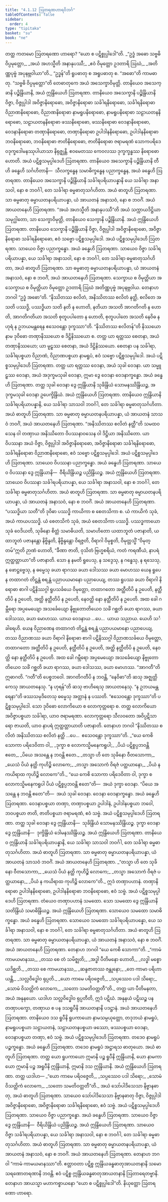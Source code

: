 ```yaml
---
title: "4.1.12 ဩတရဏဟာရဝိဘင်္ဂ"
tableOfContents: false
sidebar:
  order: 4
type: "tipitaka"
basket: "su"
book: "ne"
---
```



<DynamicBreadcrumb />

<Division number="42" book="ne">

<Paragraph number="327" book="ne">
တတ္ထ ကတမော ဩတရဏော ဟာရော? “ယော စ ပဋိစ္စုပ္ပါဒေါ”တိ.
</Paragraph>

<Paragraph number="328" type="verses" book="ne">
_“ဥဒ္ဓံ အဓော သဗ္ဗဓိ ဝိပ္ပမုတ္တော,_  
_အယံ အဟသ္မီတိ အနာနုပဿီ;_  
_ဧဝံ ဝိမုတ္တော ဥဒတာရိ ဩဃံ,_  
_အတိဏ္ဏပုဗ္ဗံ အပုနဗ္ဘဝါယာ”တိ._  

</Paragraph>

<Paragraph number="329" book="ne">
<Emphasis>“ဥဒ္ဓန်”</Emphasis>တိ ရူပဓာတု စ အရူပဓာတု စ. <Emphasis>“အဓော”</Emphasis>တိ ကာမဓာတု. <Emphasis>“သဗ္ဗဓိ ဝိပ္ပမုတ္တော”</Emphasis>တိ တေဓာတုကေ အယံ အသေက္ခာဝိမုတ္တိ. တာနိယေဝ အသေက္ခာနိ ပဉ္စိန္ဒြိယာနိ, အယံ ဣန္ဒြိယေဟိ ဩတရဏာ.
</Paragraph>

<Paragraph number="330" book="ne">
တာနိယေဝ အသေက္ခာနိ ပဉ္စိန္ဒြိယာနိ ဝိဇ္ဇာ, ဝိဇ္ဇုပ္ပါဒါ အဝိဇ္ဇာနိရောဓော, အဝိဇ္ဇာနိရောဓာ သင်္ခါရနိရောဓော, သင်္ခါရနိရောဓာ ဝိညာဏနိရောဓော, ဝိညာဏနိရောဓာ နာမရူပနိရောဓော, နာမရူပနိရောဓာ သဠာယတနနိရောဓော, သဠာယတနနိရောဓာ ဖဿနိရောဓော, ဖဿနိရောဓာ ဝေဒနာနိရောဓော, ဝေဒနာနိရောဓာ တဏှာနိရောဓော, တဏှာနိရောဓာ ဥပါဒါနနိရောဓော, ဥပါဒါနနိရောဓာ ဘဝနိရောဓော, ဘဝနိရောဓာ ဇာတိနိရောဓော, ဇာတိနိရောဓာ ဇရာမရဏံ သောကပရိဒေဝဒုက္ခဒေါမနဿုပါယာသာ နိရုဇ္ဈန္တိ. ဧဝမေတဿ ကေဝလဿ ဒုက္ခက္ခန္ဓဿ နိရောဓော ဟောတိ. အယံ ပဋိစ္စသမုပ္ပါဒေဟိ ဩတရဏာ.
</Paragraph>

<Paragraph number="331" book="ne">
တာနိယေဝ အသေက္ခာနိ ပဉ္စိန္ဒြိယာနိ တီဟိ ခန္ဓေဟိ သင်္ဂဟိတာနိ—  သီလက္ခန္ဓေန သမာဓိက္ခန္ဓေန ပညာက္ခန္ဓေန, အယံ ခန္ဓေဟိ ဩတရဏာ.
</Paragraph>

<Paragraph number="332" book="ne">
တာနိယေဝ အသေက္ခာနိ ပဉ္စိန္ဒြိယာနိ သင်္ခါရပရိယာပန္နာနိ ယေ သင်္ခါရာ အနာသဝါ, နော စ ဘဝင်္ဂါ, တေ သင်္ခါရာ ဓမ္မဓာတုသင်္ဂဟိတာ. အယံ ဓာတူဟိ ဩတရဏာ.
</Paragraph>

<Paragraph number="333" book="ne">
သာ ဓမ္မဓာတု ဓမ္မာယတနပရိယာပန္နာ, ယံ အာယတနံ အနာသဝံ, နော စ ဘဝင်္ဂံ. အယံ အာယတနေဟိ ဩတရဏာ.
</Paragraph>

<Paragraph number="334" book="ne">
“အယံ အဟသ္မီတိ အနာနုပဿီ”တိ အယံ သက္ကာယဒိဋ္ဌိယာ သမုဂ္ဃါတော, သာ သေက္ခာဝိမုတ္တိ, တာနိယေဝ သေက္ခာနိ ပဉ္စိန္ဒြိယာနိ. အယံ ဣန္ဒြိယေဟိ ဩတရဏာ.
</Paragraph>

<Paragraph number="335" book="ne">
တာနိယေဝ သေက္ခာနိ ပဉ္စိန္ဒြိယာနိ ဝိဇ္ဇာ, ဝိဇ္ဇုပ္ပါဒါ အဝိဇ္ဇာနိရောဓော, အဝိဇ္ဇာနိရောဓာ သင်္ခါရနိရောဓော, ဧဝံ သဗ္ဗော ပဋိစ္စသမုပ္ပါဒေါ. အယံ ပဋိစ္စသမုပ္ပါဒေဟိ ဩတရဏာ.
</Paragraph>

<Paragraph number="336" book="ne">
သာယေဝ ဝိဇ္ဇာ ပညာက္ခန္ဓော. အယံ ခန္ဓေဟိ ဩတရဏာ.
</Paragraph>

<Paragraph number="337" book="ne">
သာယေဝ ဝိဇ္ဇာ သင်္ခါရပရိယာပန္နာ, ယေ သင်္ခါရာ အနာသဝါ, နော စ ဘဝင်္ဂါ, တေ သင်္ခါရာ ဓမ္မဓာတုသင်္ဂဟိတာ, အယံ ဓာတူဟိ ဩတရဏာ.
</Paragraph>

<Paragraph number="338" book="ne">
သာ ဓမ္မဓာတု ဓမ္မာယတနပရိယာပန္နာ, ယံ အာယတနံ အနာသဝံ, နော စ ဘဝင်္ဂံ, အယံ အာယတနေဟိ ဩတရဏာ.
</Paragraph>

<Paragraph number="339" book="ne">
သေက္ခာယ စ ဝိမုတ္တိယာ အသေက္ခာယ စ ဝိမုတ္တိယာ ဝိမုတ္တော ဥဒတာရိ ဩဃံ အတိဏ္ဏပုဗ္ဗံ အပုနဗ္ဘဝါယ. တေနာဟ ဘဂဝါ “ဥဒ္ဓံ အဓော”တိ.
</Paragraph>

</Division>
<Division number="43" book="ne">

<Paragraph number="340" book="ne">
“နိဿိတဿ စလိတံ, အနိဿိတဿ စလိတံ နတ္ထိ, စလိတေ အသတိ ပဿဒ္ဓိ, ပဿဒ္ဓိယာ သတိ နတိ န ဟောတိ, နတိယာ အသတိ အာဂတိဂတိ န ဟောတိ, အာဂတိဂတိယာ အသတိ စုတူပပါတော န ဟောတိ, စုတူပပါတေ အသတိ နေဝိဓ န ဟုရံ န ဥဘယမန္တရေန ဧသေဝန္တော ဒုက္ခဿာ”တိ.
</Paragraph>

<Paragraph number="341" book="ne">
<Emphasis>“နိဿိတဿ စလိတန်”</Emphasis>တိ နိဿယော နာမ ဒုဝိဓော တဏှာနိဿယော စ ဒိဋ္ဌိနိဿယော စ. တတ္ထ ယာ ရတ္တဿ စေတနာ, အယံ တဏှာနိဿယော; ယာ မူဠှဿ စေတနာ, အယံ ဒိဋ္ဌိနိဿယော. စေတနာ ပန သင်္ခါရာ, သင်္ခါရပစ္စယာ ဝိညာဏံ, ဝိညာဏပစ္စယာ နာမရူပံ, ဧဝံ သဗ္ဗော ပဋိစ္စသမုပ္ပါဒေါ. အယံ ပဋိစ္စသမုပ္ပါဒေဟိ ဩတရဏာ.
</Paragraph>

<Paragraph number="342" book="ne">
တတ္ထ ယာ ရတ္တဿ ဝေဒနာ, အယံ သုခါ ဝေဒနာ. ယာ သမ္မူဠှဿ ဝေဒနာ, အယံ အဒုက္ခမသုခါ ဝေဒနာ, ဣမာ ဒွေ ဝေဒနာ ဝေဒနာက္ခန္ဓော. အယံ ခန္ဓေဟိ ဩတရဏာ.
</Paragraph>

<Paragraph number="343" book="ne">
တတ္ထ သုခါ ဝေဒနာ ဒွေ ဣန္ဒြိယာနိ သုခိန္ဒြိယံ သောမနဿိန္ဒြိယဉ္စ, အဒုက္ခမသုခါ ဝေဒနာ ဥပေက္ခိန္ဒြိယံ. အယံ ဣန္ဒြိယေဟိ ဩတရဏာ.
</Paragraph>

<Paragraph number="344" book="ne">
တာနိယေဝ ဣန္ဒြိယာနိ သင်္ခါရပရိယာပန္နာနိ, ယေ သင်္ခါရာ သာသဝါ ဘဝင်္ဂါ, တေ သင်္ခါရာ ဓမ္မဓာတုသင်္ဂဟိတာ. အယံ ဓာတူဟိ ဩတရဏာ.
</Paragraph>

<Paragraph number="345" book="ne">
သာ ဓမ္မဓာတု ဓမ္မာယတနပရိယာပန္နာ, ယံ အာယတနံ သာသဝံ ဘဝင်္ဂံ, အယံ အာယတနေဟိ ဩတရဏာ.
</Paragraph>

<Paragraph number="346" book="ne">
<Emphasis>“အနိဿိတဿ စလိတံ နတ္ထီ”</Emphasis>တိ သမထဝသေန ဝါ တဏှာယ အနိဿိတော ဝိပဿနာဝသေန ဝါ ဒိဋ္ဌိယာ အနိဿိတော. ယာ ဝိပဿနာ အယံ ဝိဇ္ဇာ, ဝိဇ္ဇုပ္ပါဒါ အဝိဇ္ဇာနိရောဓော, အဝိဇ္ဇာနိရောဓာ သင်္ခါရနိရောဓော, သင်္ခါရနိရောဓာ ဝိညာဏနိရောဓော, ဧဝံ သဗ္ဗော ပဋိစ္စသမုပ္ပါဒေါ. အယံ ပဋိစ္စသမုပ္ပါဒေဟိ ဩတရဏာ.
</Paragraph>

<Paragraph number="347" book="ne">
သာယေဝ ဝိပဿနာ ပညာက္ခန္ဓော. အယံ ခန္ဓေဟိ ဩတရဏာ.
</Paragraph>

<Paragraph number="348" book="ne">
သာယေဝ ဝိပဿနာ ဒွေ ဣန္ဒြိယာနိ—  ဝီရိယိန္ဒြိယဉ္စ ပညိန္ဒြိယဉ္စ. အယံ ဣန္ဒြိယေဟိ ဩတရဏာ.
</Paragraph>

<Paragraph number="349" book="ne">
သာယေဝ ဝိပဿနာ သင်္ခါရပရိယာပန္နာ, ယေ သင်္ခါရာ အနာသဝါ, နော စ ဘဝင်္ဂါ, တေ သင်္ခါရာ ဓမ္မဓာတုသင်္ဂဟိတာ. အယံ ဓာတူဟိ ဩတရဏာ.
</Paragraph>

<Paragraph number="350" book="ne">
သာ ဓမ္မဓာတု ဓမ္မာယတနပရိယာပန္နာ, ယံ အာယတနံ အနာသဝံ, နော စ ဘဝင်္ဂံ. အယံ အာယတနေဟိ ဩတရဏာ.
</Paragraph>

<Paragraph number="351" book="ne">
<Emphasis>“ပဿဒ္ဓိယာ သတီ”</Emphasis>တိ ဒုဝိဓာ ပဿဒ္ဓိ ကာယိကာ စ စေတသိကာ စ. ယံ ကာယိကံ သုခံ, အယံ ကာယပဿဒ္ဓိ. ယံ စေတသိကံ သုခံ, အယံ စေတသိကာ ပဿဒ္ဓိ. ပဿဒ္ဓကာယော သုခံ ဝေဒိယတိ, သုခိနော စိတ္တံ သမာဓိယတိ, သမာဟိတော ယထာဘူတံ ပဇာနာတိ, ယထာဘူတံ ပဇာနန္တော နိဗ္ဗိန္ဒတိ, နိဗ္ဗိန္ဒန္တော ဝိရဇ္ဇတိ, ဝိရာဂါ ဝိမုစ္စတိ, ဝိမုတ္တသ္မိံ “ဝိမုတ္တမ်”ဣတိ ဉာဏံ ဟောတိ, “ခီဏာ ဇာတိ, ဝုသိတံ ဗြဟ္မစရိယံ, ကတံ ကရဏီယံ, နာပရံ ဣတ္ထတ္တာယာ”တိ ပဇာနာတိ. သော န နမတိ ရူပေသု, န သဒ္ဒေသု, န ဂန္ဓေသု, န ရသေသု, န ဖောဋ္ဌဗ္ဗေသု, န ဓမ္မေသု ခယာ ရာဂဿ ခယာ ဒေါသဿ ခယာ မောဟဿ ယေန ရူပေန တထာဂတံ တိဋ္ဌန္တံ စရန္တံ ပညာပယမာနော ပညာပေယျ, တဿ ရူပဿ ခယာ ဝိရာဂါ နိရောဓာ စာဂါ ပဋိနိဿဂ္ဂါ ရူပသင်္ခယေ ဝိမုတ္တော, တထာဂတော အတ္ထီတိပိ န ဥပေတိ, နတ္ထီတိပိ န ဥပေတိ, အတ္ထိ နတ္ထီတိပိ န ဥပေတိ, နေဝတ္ထိ နော နတ္ထီတိပိ န ဥပေတိ. အထ ခေါ ဂမ္ဘီရော အပ္ပမေယျော အသင်္ခေယျော နိဗ္ဗုတောတိယေဝ သင်္ခံ ဂစ္ဆတိ ခယာ ရာဂဿ, ခယာ ဒေါသဿ, ခယာ မောဟဿ.
</Paragraph>

<Paragraph number="352" book="ne">
ယာယ ဝေဒနာယ …ပေ…  ယာယ သညာယ. ယေဟိ သင်္ခါရေဟိ. ယေန ဝိညာဏေန တထာဂတံ တိဋ္ဌန္တံ စရန္တံ ပညာပယမာနော ပညာပေယျ, တဿ ဝိညာဏဿ ခယာ ဝိရာဂါ နိရောဓာ စာဂါ ပဋိနိဿဂ္ဂါ ဝိညာဏသင်္ခယေ ဝိမုတ္တော, တထာဂတော အတ္ထီတိပိ န ဥပေတိ, နတ္ထီတိပိ န ဥပေတိ, အတ္ထိ နတ္ထီတိပိ န ဥပေတိ, နေဝတ္ထိ နော နတ္ထီတိပိ န ဥပေတိ. အထ ခေါ ဂမ္ဘီရော အပ္ပမေယျော အသင်္ခေယျော နိဗ္ဗုတောတိယေဝ သင်္ခံ ဂစ္ဆတိ ခယာ ရာဂဿ, ခယာ ဒေါသဿ, ခယာ မောဟဿ. <Emphasis>“အာဂတီ”</Emphasis>တိ ဣဓာဂတိ. <Emphasis>“ဂတီ”</Emphasis>တိ ပေစ္စဘဝေါ. အာဂတိဂတီပိ န ဘဝန္တိ, <Emphasis>“နေဝိဓာ”</Emphasis>တိ ဆသု အဇ္ဈတ္တိကေသု အာယတနေသု. <Emphasis>“န ဟုရန်”</Emphasis>တိ ဆသု ဗာဟိရေသု အာယတနေသု. “န ဥဘယမန္တရေနာ”တိ ဖဿသမုဒိတေသု ဓမ္မေသု အတ္တာနံ န ပဿတိ. <Emphasis>“ဧသေဝန္တော ဒုက္ခဿာ”</Emphasis>တိ ပဋိစ္စသမုပ္ပါဒေါ. သော ဒုဝိဓော လောကိယော စ လောကုတ္တရော စ. တတ္ထ လောကိယော အဝိဇ္ဇာပစ္စယာ သင်္ခါရာ, ယာဝ ဇရာမရဏာ. လောကုတ္တရော သီလဝတော အဝိပ္ပဋိသာရော ဇာယတိ, ယာဝ နာပရံ ဣတ္ထတ္တာယာတိ ပဇာနာတိ. တေနာဟ ဘဂဝါ “နိဿိတဿ စလိတံ အနိဿိတဿ စလိတံ နတ္ထိ …ပေ…  ဧသေဝန္တော ဒုက္ခဿာ”တိ.
</Paragraph>

</Division>
<Division number="44" book="ne">

<Paragraph number="353" type="verses" book="ne">
_“ယေ ကေစိ သောကာ ပရိဒေဝိတာ ဝါ,_  
_ဒုက္ခာ စ လောကသ္မိမနေကရူပါ;_  
_ပိယံ ပဋိစ္စပ္ပဘဝန္တိ ဧတေ,_  
_ပိယေ အသန္တေ န ဘဝန္တိ ဧတေ._  

</Paragraph>

<Paragraph number="354" type="verses" book="ne">
_တသ္မာ ဟိ တေ သုခိနော ဝီတသောကာ,_  
_ယေသံ ပိယံ နတ္ထိ ကုဟိဉ္စိ လောကေ;_  
_တသ္မာ အသောကံ ဝိရဇံ ပတ္ထယာနော,_  
_ပိယံ န ကယိရာထ ကုဟိဉ္စိ လောကေ”တိ._  

</Paragraph>

<Paragraph number="355" book="ne">
“ယေ ကေစိ သောကာ ပရိဒေဝိတာ ဝါ, ဒုက္ခာ စ လောကသ္မိမနေကရူပါ ပိယံ ပဋိစ္စပ္ပဘဝန္တိ ဧတေ”တိ—  အယံ ဒုက္ခာ ဝေဒနာ. “ပိယေ အသန္တေ န ဘဝန္တိ ဧတေ”တိ—  အယံ သုခါ ဝေဒနာ. ဝေဒနာ ဝေဒနာက္ခန္ဓော. အယံ ခန္ဓေဟိ ဩတရဏာ.
</Paragraph>

<Paragraph number="356" book="ne">
ဝေဒနာပစ္စယာ တဏှာ, တဏှာပစ္စယာ ဥပါဒါနံ, ဥပါဒါနပစ္စယာ ဘဝေါ, ဘဝပစ္စယာ ဇာတိ, ဇာတိပစ္စယာ ဇရာမရဏံ, ဧဝံ သဗ္ဗံ. အယံ ပဋိစ္စသမုပ္ပါဒေဟိ ဩတရဏာ.
</Paragraph>

<Paragraph number="357" book="ne">
တတ္ထ သုခါ ဝေဒနာ ဒွေ ဣန္ဒြိယာနိ—  သုခိန္ဒြိယံ သောမနဿိန္ဒြိယဉ္စ. ဒုက္ခာ ဝေဒနာ ဒွေ ဣန္ဒြိယာနိ—  ဒုက္ခိန္ဒြိယံ ဒေါမနဿိန္ဒြိယဉ္စ. အယံ ဣန္ဒြိယေဟိ ဩတရဏာ.
</Paragraph>

<Paragraph number="358" book="ne">
တာနိယေဝ ဣန္ဒြိယာနိ သင်္ခါရပရိယာပန္နာနိ, ယေ သင်္ခါရာ သာသဝါ ဘဝင်္ဂါ, တေ သင်္ခါရာ ဓမ္မဓာတုသင်္ဂဟိတာ. အယံ ဓာတူဟိ ဩတရဏာ.
</Paragraph>

<Paragraph number="359" book="ne">
သာ ဓမ္မဓာတု ဓမ္မာယတနပရိယာပန္နာ, ယံ အာယတနံ သာသဝံ ဘဝင်္ဂံ. အယံ အာယတနေဟိ ဩတရဏာ.
</Paragraph>

<Paragraph number="360" type="verses" book="ne">
_“တသ္မာ ဟိ တေ သုခိနော ဝီတသောကာ,_  
_ယေသံ ပိယံ နတ္ထိ ကုဟိဉ္စိ လောကေ;_  
_တသ္မာ အသောကံ ဝိရဇံ ပတ္ထယာနော,_  
_ပိယံ န ကယိရာထ ကုဟိဉ္စိ လောကေ”တိ._  

</Paragraph>

<Paragraph number="361" book="ne">
ဣဒံ တဏှာပဟာနံ. တဏှာနိရောဓာ ဥပါဒါနနိရောဓော, ဥပါဒါနနိရောဓာ ဘဝနိရောဓော, ဧဝံ သဗ္ဗံ. အယံ ပဋိစ္စသမုပ္ပါဒေဟိ ဩတရဏာ.
</Paragraph>

<Paragraph number="362" book="ne">
တံယေဝ တဏှာပဟာနံ သမထော. သော သမထော ဒွေ ဣန္ဒြိယာနိ သတိန္ဒြိယံ သမာဓိန္ဒြိယဉ္စ. အယံ ဣန္ဒြိယေဟိ ဩတရဏာ.
</Paragraph>

<Paragraph number="363" book="ne">
သောယေဝ သမထော သမာဓိက္ခန္ဓော. အယံ ခန္ဓေဟိ ဩတရဏာ.
</Paragraph>

<Paragraph number="364" book="ne">
သောယေဝ သမထော သင်္ခါရပရိယာပန္နော, ယေ သင်္ခါရာ အနာသဝါ, နော စ ဘဝင်္ဂါ, တေ သင်္ခါရာ ဓမ္မဓာတုသင်္ဂဟိတာ. အယံ ဓာတူဟိ ဩတရဏာ.
</Paragraph>

<Paragraph number="365" book="ne">
သာ ဓမ္မဓာတု ဓမ္မာယတနပရိယာပန္နာ, ယံ အာယတနံ အနာသဝံ, နော စ ဘဝင်္ဂံ. အယံ အာယတနေဟိ ဩတရဏာ. တေနာဟ ဘဂဝါ “ယေ ကေစိ သောကာ”တိ.
</Paragraph>

<Paragraph number="366" type="verses" book="ne">
_“ကာမံ ကာမယမာနဿ,_  
_တဿ စေ တံ သမိဇ္ဈတိ;_  
_အဒ္ဓါ ပီတိမနော ဟောတိ,_  
_လဒ္ဓါ မစ္စော ယဒိစ္ဆတိ._  

</Paragraph>

<Paragraph number="367" type="verses" book="ne">
_တဿ စေ ကာမယာနဿ,_  
_ဆန္ဒဇာတဿ ဇန္တုနော;_  
_တေ ကာမာ ပရိဟာယန္တိ,_  
_သလ္လဝိဒ္ဓေါဝ ရုပ္ပတိ._  

</Paragraph>

<Paragraph number="368" type="verses" book="ne">
_ယော ကာမေ ပရိဝဇ္ဇေတိ,_  
_သပ္ပဿေဝ ပဒါ သိရော;_  
_သောမံ ဝိသတ္တိကံ လောကေ,_  
_သတော သမတိဝတ္တတီ”တိ._  

</Paragraph>

<Paragraph number="369" book="ne">
တတ္ထ ယာ ပီတိမနတာ, အယံ အနုနယော. ယဒါဟ သလ္လဝိဒ္ဓေါဝ ရုပ္ပတီတိ, ဣဒံ ပဋိဃံ. အနုနယံ ပဋိဃဉ္စ ပန တဏှာပက္ခော, တဏှာယ စ ပန ဒသရူပီနိ အာယတနာနိ ပဒဋ္ဌာနံ. အယံ အာယတနေဟိ ဩတရဏာ.
</Paragraph>

<Paragraph number="370" book="ne">
တာနိယေဝ ဒသ ရူပီနိ ရူပကာယော နာမသမ္ပယုတ္တော, တဒုဘယံ နာမရူပံ, နာမရူပပစ္စယာ သဠာယတနံ, သဠာယတနပစ္စယာ ဖဿော, ဖဿပစ္စယာ ဝေဒနာ, ဝေဒနာပစ္စယာ တဏှာ, ဧဝံ သဗ္ဗံ. အယံ ပဋိစ္စသမုပ္ပါဒေဟိ ဩတရဏာ.
</Paragraph>

<Paragraph number="371" book="ne">
တဒေဝ နာမရူပံ ပဉ္စက္ခန္ဓော. အယံ ခန္ဓေဟိ ဩတရဏာ.
</Paragraph>

<Paragraph number="372" book="ne">
တဒေဝ နာမရူပံ အဋ္ဌာရသ ဓာတုယော. အယံ ဓာတူဟိ ဩတရဏာ.
</Paragraph>

<Paragraph number="373" book="ne">
တတ္ထ ယော ရူပကာယော ဣမာနိ ပဉ္စ ရူပီနိ ဣန္ဒြိယာနိ, ယော နာမကာယော ဣမာနိ ပဉ္စ အရူပီနိ ဣန္ဒြိယာနိ, ဣမာနိ ဒသ ဣန္ဒြိယာနိ. အယံ ဣန္ဒြိယေဟိ ဩတရဏာ.
</Paragraph>

<Paragraph number="374" book="ne">
တတ္ထ ယဒါဟ—
</Paragraph>

<Paragraph number="375" type="verses" book="ne">
_“ယော ကာမေ ပရိဝဇ္ဇေတိ,_  
_သပ္ပဿေဝ ပဒါ သိရော;_  
_သောမံ ဝိသတ္တိကံ လောကေ,_  
_သတော သမတိဝတ္တတီ”တိ._  

</Paragraph>

<Paragraph number="376" book="ne">
အယံ သော်ပါဒိသေသာ နိဗ္ဗာနဓာတု, အယံ ဓာတူဟိ ဩတရဏာ.
</Paragraph>

<Paragraph number="377" book="ne">
သာယေဝ သော်ပါဒိသေသာ နိဗ္ဗာနဓာတု ဝိဇ္ဇာ, ဝိဇ္ဇုပ္ပါဒါ အဝိဇ္ဇာနိရောဓော, အဝိဇ္ဇာနိရောဓာ သင်္ခါရနိရောဓော, ဧဝံ သဗ္ဗံ. အယံ ပဋိစ္စသမုပ္ပါဒေဟိ ဩတရဏာ.
</Paragraph>

<Paragraph number="378" book="ne">
သာယေဝ ဝိဇ္ဇာ ပညာက္ခန္ဓော. အယံ ခန္ဓေဟိ ဩတရဏာ.
</Paragraph>

<Paragraph number="379" book="ne">
သာယေဝ ဝိဇ္ဇာ ဒွေ ဣန္ဒြိယာနိ—  ဝီရိယိန္ဒြိယံ ပညိန္ဒြိယဉ္စ. အယံ ဣန္ဒြိယေဟိ ဩတရဏာ.
</Paragraph>

<Paragraph number="380" book="ne">
သာယေဝ ဝိဇ္ဇာ သင်္ခါရပရိယာပန္နာ, ယေ သင်္ခါရာ အနာသဝါ, နော စ ဘဝင်္ဂါ, တေ သင်္ခါရာ ဓမ္မဓာတုသင်္ဂဟိတာ. အယံ ဓာတူဟိ ဩတရဏာ.
</Paragraph>

<Paragraph number="381" book="ne">
သာ ဓမ္မဓာတု ဓမ္မာယတနပရိယာပန္နာ, ယံ အာယတနံ အနာသဝံ, နော စ ဘဝင်္ဂံ. အယံ အာယတနေဟိ ဩတရဏာ. တေနာဟ ဘဂဝါ “ကာမံ ကာမယမာနဿာ”တိ.
</Paragraph>

<Paragraph number="382" book="ne">
ဧတ္တာဝတာ ပဋိစ္စ ဣန္ဒြိယခန္ဓဓာတုအာယတနာနိ သမောသရဏောတရဏာနိ ဘဝန္တိ. ဧဝံ ပဋိစ္စ ဣန္ဒြိယခန္ဓဓာတုအာယတနာနိ ဩတာရေတဗ္ဗာနိ. တေနာဟ အာယသ္မာ မဟာကစ္စာယနော “ယော စ ပဋိစ္စုပ္ပါဒေါ”တိ.

</Paragraph>
</Division>

<Paragraph number="383" type="center" book="ne">
နိယုတ္တော ဩတရဏော ဟာရော.
</Paragraph>